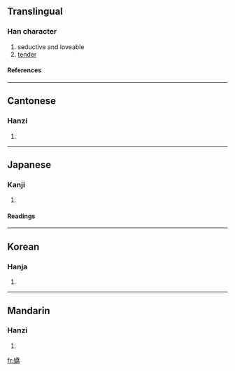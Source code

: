 {{see|娇}}

==Translingual==
===Han character===
{{Han char|rn=38|rad=女|as=12|sn=15|four=4242<sub>7</sub>|canj=女竹大月 (VHKB)|ids=|ids=⿰[[女]][[喬]]}}
# seductive and loveable
# [[tender]]
====References====
{{Han ref|kx=0271.310|dkj=06739|dj=0539.220|hdz=21081.060|uh=5B0C|ud=23308|bh=BC62|bd=48226}}
----

==Cantonese==
===Hanzi===
{{yue-hanzi|jyut=|y=giu1}}
# {{defn|Cantonese}}
----
==Japanese==
===Kanji===
{{ja-kanji|grade=|rs=女12}}
# {{defn|Japanese}} 
====Readings====
{{ja-readings|on=[[きょう]] (kyō)|kun=[[なまめかしい]] (namamekashii)}}
----
==Korean==
===Hanja===
{{ko-hanja|hangeul=교|rv=gyo|mr=kyo}}
# {{defn|Korean}}
----
==Mandarin==
===Hanzi===
{{cmn-hanzi|sim=娇|pin=[[jiāo]] (jiao1)|wg=chiao<sup>1</sup>}}
# {{defn|Mandarin}}

[[fr:嬌]]